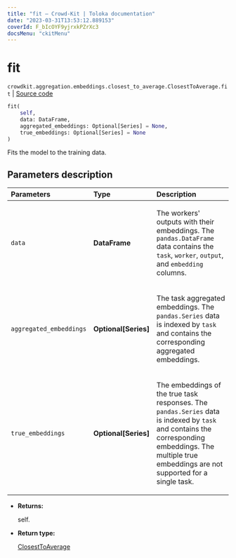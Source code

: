```yaml
---
title: "fit — Crowd-Kit | Toloka documentation"
date: "2023-03-31T13:53:12.889153"
coverId: F_bIcOYF9yjrxkPZrXc3
docsMenu: "ckitMenu"
---
```


# fit

`crowdkit.aggregation.embeddings.closest_to_average.ClosestToAverage.fit` | [Source code](https://github.com/Toloka/crowd-kit/blob/v1.2.1/crowdkit/aggregation/embeddings/closest_to_average.py#L39)

```python
fit(
    self,
    data: DataFrame,
    aggregated_embeddings: Optional[Series] = None,
    true_embeddings: Optional[Series] = None
)
```

Fits the model to the training data.

## Parameters description

| Parameters | Type | Description |
| :----------| :----| :-----------|
`data`|**DataFrame**|<p>The workers' outputs with their embeddings. The `pandas.DataFrame` data contains the `task`, `worker`, `output`, and `embedding` columns.</p>
`aggregated_embeddings`|**Optional\[Series\]**|<p>The task aggregated embeddings. The `pandas.Series` data is indexed by `task` and contains the corresponding aggregated embeddings.</p>
`true_embeddings`|**Optional\[Series\]**|<p>The embeddings of the true task responses. The `pandas.Series` data is indexed by `task` and contains the corresponding embeddings. The multiple true embeddings are not supported for a single task.</p>

* **Returns:**

  self.

* **Return type:**

  [ClosestToAverage](/docs/crowd-kit/reference/crowdkit.aggregation.embeddings.closest_to_average.ClosestToAverage)